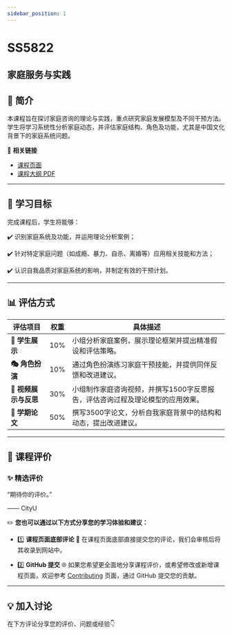 ```yaml
---
sidebar_position: 1
---
```


# SS5822
## 家庭服务与实践

## **📘 简介**
本课程旨在探讨家庭咨询的理论与实践，重点研究家庭发展模型及不同干预方法。学生将学习系统性分析家庭动态，并评估家庭结构、角色及功能，尤其是中国文化背景下的家庭系统问题。

🔗 **相关链接**
- [课程页面](https://www.cityu.edu.hk/catalogue/pg/202425/course/SS5822.htm)
- [课程大纲 PDF](https://www.cityu.edu.hk/catalogue/pg/202425/course/SS5822.pdf)

---

## **🎯 学习目标**

完成课程后，学生将能够：

✔️ 识别家庭系统及功能，并运用理论分析案例；

✔️ 针对特定家庭问题（如成瘾、暴力、自杀、离婚等）应用相关技能和方法；

✔️ 认识自我品质对家庭系统的影响，并制定有效的干预计划。

---

## **📊 评估方式**

| **评估项目**             | **权重** | **具体描述**                                                                                       |
|------------------------|---------|---------------------------------------------------------------------------------------------------|
| **🎤 学生展示**          | 10%     | 小组分析家庭案例，展示理论框架并提出精准假设和评估策略。                                                     |
| **🎭 角色扮演**          | 10%     | 通过角色扮演练习家庭干预技能，并提供同伴反馈和改进建议。                                                     |
| **📄 视频展示与反思**      | 30%     | 小组制作家庭咨询视频，并撰写1500字反思报告，评估咨询过程及理论模型的应用效果。                                        |
| **📄 学期论文**          | 50%     | 撰写3500字论文，分析自我家庭背景中的结构和动态，提出改进建议。                                                 |

---

## **💬 课程评价**

### ✨ **精选评价**
<div className={commentStyles.commentBox}>
    <p className={commentStyles.commentText}>
        “期待你的评价。”
    </p>
    <p className={commentStyles.commentAuthor}>—— CityU</p>
</div>

✏️ **您也可以通过以下方式分享您的学习体验和建议：**

- 1️⃣ **课程页面底部评论**
💬 在课程页面底部直接提交您的评论，我们会审核后将其收录到网站中。

- 2️⃣ **GitHub 提交**
🌐 如果您希望更全面地分享课程评价，或希望修改或新增课程页面，欢迎参考 [Contributing](https://penjc.github.io/cityU-navigator/contributing) 页面，通过 GitHub 提交您的贡献。

---

## **💡 加入讨论**

在下方评论分享您的评价、问题或经验👇
<Utterances />

